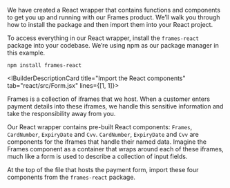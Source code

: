 <IBuilderDescriptionCard>

We have created a React wrapper that contains functions and components to get you up and running with our Frames product. We’ll walk you through how to install the package and then import them into your React project.

</IBuilderDescriptionCard>

<IBuilderDescriptionCard title="Install the Frames package">

To access everything in our React wrapper, install the `frames-react` package into your codebase. We’re using <ExternalLink href="https://www.npmjs.com/package/frames-react" >npm</ExternalLink> as our package manager in this example.

`npm install frames-react`

</IBuilderDescriptionCard>

<IBuilderDescriptionCard title="Import the React components" tab="react/src/Form.jsx" lines={[1, 1]}>

Frames is a collection of iframes that we host. When a customer enters payment details into these iframes, we handle this sensitive information and take the responsibility away from you. 

Our React wrapper contains pre-built React components: `Frames`, `CardNumber`, `ExpiryDate` and `Cvv`. `CardNumber`, `ExpiryDate` and `Cvv` are components for the iframes that handle their named data. Imagine the Frames component as a container that wraps around each of these iframes, much like a form is used to describe a collection of input fields.

At the top of the file that hosts the payment form, import these four components from the `frames-react` package.

</IBuilderDescriptionCard>
